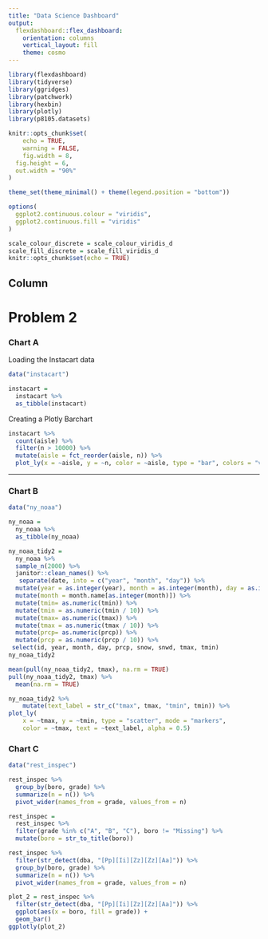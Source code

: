 ```yaml
---
title: "Data Science Dashboard"
output: 
  flexdashboard::flex_dashboard:
    orientation: columns
    vertical_layout: fill
    theme: cosmo
---
```


```r
library(flexdashboard)
library(tidyverse)
library(ggridges)
library(patchwork)
library(hexbin)
library(plotly)
library(p8105.datasets)

knitr::opts_chunk$set(
	echo = TRUE,
	warning = FALSE,
	fig.width = 8, 
  fig.height = 6,
  out.width = "90%"
)

theme_set(theme_minimal() + theme(legend.position = "bottom"))

options(
  ggplot2.continuous.colour = "viridis",
  ggplot2.continuous.fill = "viridis"
)

scale_colour_discrete = scale_colour_viridis_d
scale_fill_discrete = scale_fill_viridis_d
knitr::opts_chunk$set(echo = TRUE)
```

Column {data-width=650}
-----------------------------------------------------------------------
# Problem 2

### Chart A

Loading the Instacart data
```r
data("instacart")

instacart = 
  instacart %>% 
  as_tibble(instacart)
```

Creating a Plotly Barchart
```r
instacart %>% 
  count(aisle) %>% 
  filter(n > 10000) %>% 
  mutate(aisle = fct_reorder(aisle, n)) %>% 
  plot_ly(x = ~aisle, y = ~n, color = ~aisle, type = "bar", colors = "viridis")
```


-----------------------------------------------------------------------

### Chart B

```r
data("ny_noaa")

ny_noaa = 
  ny_noaa %>% 
  as_tibble(ny_noaa)
```

```r
ny_noaa_tidy2 =  
  ny_noaa %>% 
  sample_n(2000) %>% 
  janitor::clean_names() %>% 
   separate(date, into = c("year", "month", "day")) %>% 
  mutate(year = as.integer(year), month = as.integer(month), day = as.integer(day)) %>% 
  mutate(month = month.name[as.integer(month)]) %>% 
  mutate(tmin= as.numeric(tmin)) %>% 
  mutate(tmin = as.numeric(tmin / 10)) %>%
  mutate(tmax= as.numeric(tmax)) %>% 
  mutate(tmax = as.numeric(tmax / 10)) %>%
  mutate(prcp= as.numeric(prcp)) %>% 
  mutate(prcp = as.numeric(prcp / 10)) %>% 
 select(id, year, month, day, prcp, snow, snwd, tmax, tmin)
ny_noaa_tidy2
```


```r
mean(pull(ny_noaa_tidy2, tmax), na.rm = TRUE)
pull(ny_noaa_tidy2, tmax) %>% 
  mean(na.rm = TRUE)
```

```r
ny_noaa_tidy2 %>% 
    mutate(text_label = str_c("tmax", tmax, "tmin", tmin)) %>% 
plot_ly(
    x = ~tmax, y = ~tmin, type = "scatter", mode = "markers",
    color = ~tmax, text = ~text_label, alpha = 0.5)

```


### Chart C

```r
data("rest_inspec")

rest_inspec %>% 
  group_by(boro, grade) %>% 
  summarize(n = n()) %>% 
  pivot_wider(names_from = grade, values_from = n)

rest_inspec =
  rest_inspec %>%
  filter(grade %in% c("A", "B", "C"), boro != "Missing") %>% 
  mutate(boro = str_to_title(boro))

rest_inspec %>% 
  filter(str_detect(dba, "[Pp][Ii][Zz][Zz][Aa]")) %>% 
  group_by(boro, grade) %>% 
  summarize(n = n()) %>% 
  pivot_wider(names_from = grade, values_from = n)

```

```r
plot_2 = rest_inspec %>% 
  filter(str_detect(dba, "[Pp][Ii][Zz][Zz][Aa]")) %>%
  ggplot(aes(x = boro, fill = grade)) + 
  geom_bar() 
ggplotly(plot_2)
```





